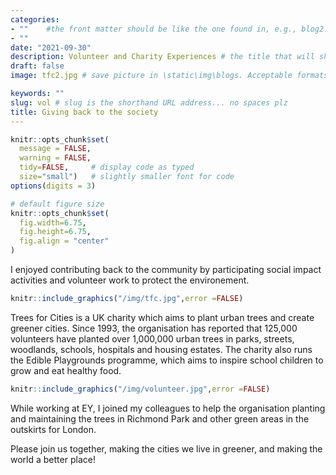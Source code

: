 ```yaml
---
categories:  
- ""    #the front matter should be like the one found in, e.g., blog2.md. It cannot be like the normal Rmd we used
- ""
date: "2021-09-30"
description: Volunteer and Charity Experiences # the title that will show up once someone gets to this page
draft: false
image: tfc2.jpg # save picture in \static\img\blogs. Acceptable formats= jpg, jpeg, or png . Your iPhone pics wont work

keywords: ""
slug: vol # slug is the shorthand URL address... no spaces plz
title: Giving back to the society
---
```

  



```r
knitr::opts_chunk$set(
  message = FALSE, 
  warning = FALSE, 
  tidy=FALSE,     # display code as typed
  size="small")   # slightly smaller font for code
options(digits = 3)

# default figure size
knitr::opts_chunk$set(
  fig.width=6.75, 
  fig.height=6.75,
  fig.align = "center"
)
```

I enjoyed contributing back to the community by participating social impact activities and volunteer work to protect the environement.
```r
knitr::include_graphics("/img/tfc.jpg",error =FALSE)

```

Trees for Cities is a UK charity which aims to plant urban trees and create greener cities. Since 1993, the organisation has reported that 125,000 volunteers have planted over 1,000,000 urban trees in parks, streets, woodlands, schools, hospitals and housing estates. The charity also runs the Edible Playgrounds programme, which aims to inspire school children to grow and eat healthy food.

```r
knitr::include_graphics("/img/volunteer.jpg",error =FALSE)

```

While working at EY, I joined my colleagues to help the organisation planting and maintaining the trees in Richmond Park and other green areas in the outskirts for London. 

Please join us together, making the cities we live in greener, and making the world a better place!